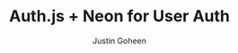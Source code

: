 ---
title: Auth.js + Neon for User Auth
publishedAt: 2025-02-01
tag: dev
summary: learning to use Auth.js and Neon for Next.js apps
author: Justin Goheen
---